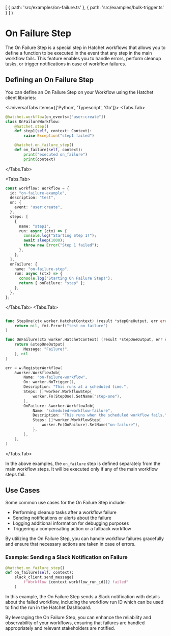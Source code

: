 
  [
    { path: 'src/examples/on-failure.ts' },
    { path: 'src/examples/bulk-trigger.ts' }
  ]
)


# On Failure Step

<GithubSnippets />
The On Failure Step is a special step in Hatchet workflows that allows you to define a function to be executed in the event that any step in the main workflow fails. This feature enables you to handle errors, perform cleanup tasks, or trigger notifications in case of workflow failures.

## Defining an On Failure Step

You can define an On Failure Step on your Workflow using the Hatchet client libraries:

<UniversalTabs items={['Python', 'Typescript', 'Go']}>
<Tabs.Tab>

```python
@hatchet.workflow(on_events=["user:create"])
class OnFailureWorkflow:
    @hatchet.step()
    def step1(self, context: Context):
        raise Exception("step1 failed")

    @hatchet.on_failure_step()
    def on_failure(self, context):
        print("executed on_failure")
        print(context)

```

</Tabs.Tab>

<Tabs.Tab>

```typescript
const workflow: Workflow = {
  id: "on-failure-example",
  description: "test",
  on: {
    event: "user:create",
  },
  steps: [
    {
      name: "step1",
      run: async (ctx) => {
        console.log("Starting Step 1!");
        await sleep(1000);
        throw new Error("Step 1 failed");
      },
    },
  ],
  onFailure: {
    name: "on-failure-step",
    run: async (ctx) => {
      console.log("Starting On Failure Step!");
      return { onFailure: "step" };
    },
  },
};
```

</Tabs.Tab>
<Tabs.Tab>

```go

func StepOne(ctx worker.HatchetContext) (result *stepOneOutput, err error) {
	return nil, fmt.Errorf("test on failure")
}

func OnFailure(ctx worker.HatchetContext) (result *stepOneOutput, err error) {
	return &stepOneOutput{
		Message: "Failure!",
	}, nil
}

err = w.RegisterWorkflow(
	&worker.WorkflowJob{
		Name: "on-failure-workflow",
		On: worker.NoTrigger(),
		Description: "This runs at a scheduled time.",
		Steps: []*worker.WorkflowStep{
			worker.Fn(StepOne).SetName("step-one"),
		},
		OnFailure: &worker.WorkflowJob{
			Name: "scheduled-workflow-failure",
			Description: "This runs when the scheduled workflow fails.",
			Steps: []*worker.WorkflowStep{
				worker.Fn(OnFailure).SetName("on-failure"),
			},
		},
	},
)

```

</Tabs.Tab>
</UniversalTabs>

In the above examples, the `on_failure` step is defined separately from the main workflow steps. It will be executed only if any of the main workflow steps fail.

## Use Cases

Some common use cases for the On Failure Step include:

- Performing cleanup tasks after a workflow failure
- Sending notifications or alerts about the failure
- Logging additional information for debugging purposes
- Triggering a compensating action or a fallback workflow

By utilizing the On Failure Step, you can handle workflow failures gracefully and ensure that necessary actions are taken in case of errors.

### Example: Sending a Slack Notification on Failure

```python
@hatchet.on_failure_step()
def on_failure(self, context):
    slack_client.send_message(
        f"Workflow {context.workflow_run_id()} failed"
    )
```

In this example, the On Failure Step sends a Slack notification with details about the failed workflow, including the workflow run ID which can be used to find the run in the Hatchet Dashboard.

By leveraging the On Failure Step, you can enhance the reliability and observability of your workflows, ensuring that failures are handled appropriately and relevant stakeholders are notified.
